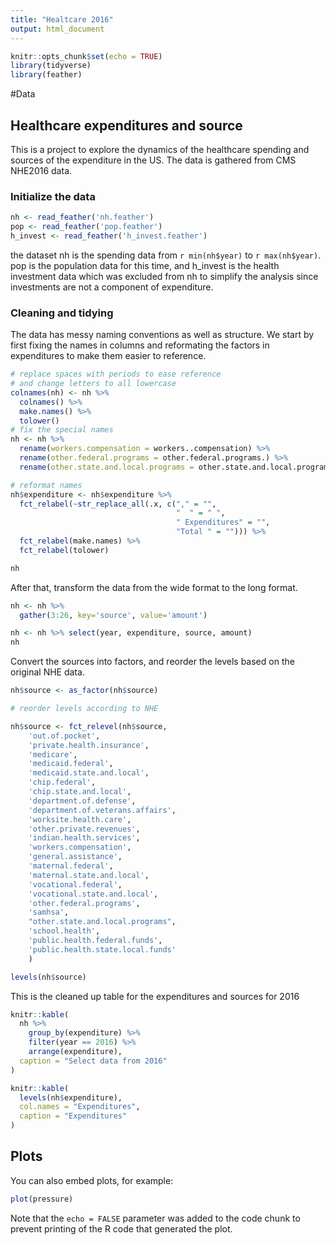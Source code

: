 ```yaml
---
title: "Healtcare 2016"
output: html_document
---
```


```r
knitr::opts_chunk$set(echo = TRUE)
library(tidyverse)
library(feather)
```

#Data

## Healthcare expenditures and source

This is a project to explore the dynamics of the healthcare spending and sources of the expenditure in the US. The data is gathered from CMS NHE2016 data.

### Initialize the data

```r
nh <- read_feather('nh.feather')
pop <- read_feather('pop.feather')
h_invest <- read_feather('h_invest.feather')
```

the dataset nh is the spending data from `r min(nh$year)` to `r max(nh$year)`. pop is the population data for this time, and h_invest is the health investment data which was excluded from nh to simplify the analysis since investments are not a component of expenditure.

### Cleaning and tidying

The data has messy naming conventions as well as structure. We start by first fixing the names in columns and reformating the factors in expenditures to make them easier to reference.

```r
# replace spaces with periods to ease reference
# and change letters to all lowercase
colnames(nh) <- nh %>% 
  colnames() %>% 
  make.names() %>%
  tolower()
# fix the special names
nh <- nh %>% 
  rename(workers.compensation = workers..compensation) %>% 
  rename(other.federal.programs = other.federal.programs.) %>%
  rename(other.state.and.local.programs = other.state.and.local.programs..)

# reformat names
nh$expenditure <- nh$expenditure %>% 
  fct_relabel(~str_replace_all(.x, c("," = "", 
                                     "  " = " ", 
                                     " Expenditures" = "", 
                                     "Total " = ""))) %>%
  fct_relabel(make.names) %>% 
  fct_relabel(tolower)

nh
```

After that, transform the data from the wide format to the long format.

```r
nh <- nh %>% 
  gather(3:26, key='source', value='amount')

nh <- nh %>% select(year, expenditure, source, amount)
nh
```

Convert the sources into factors, and reorder the levels based on the original NHE data.

```r
nh$source <- as_factor(nh$source)

# reorder levels according to NHE

nh$source <- fct_relevel(nh$source,
    'out.of.pocket',
    'private.health.insurance',
    'medicare',
    'medicaid.federal',
    'medicaid.state.and.local',
    'chip.federal',
    'chip.state.and.local',
    'department.of.defense',
    'department.of.veterans.affairs',
    'worksite.health.care',
    'other.private.revenues',
    'indian.health.services',
    'workers.compensation',
    'general.assistance',
    'maternal.federal',
    'maternal.state.and.local',
    'vocational.federal',
    'vocational.state.and.local',
    'other.federal.programs',
    'samhsa',
    "other.state.and.local.programs",
    'school.health',
    'public.health.federal.funds',
    'public.health.state.local.funds'
    )

levels(nh$source)
```

This is the cleaned up table for the expenditures and sources for 2016

```r
knitr::kable(
  nh %>%
    group_by(expenditure) %>%
    filter(year == 2016) %>%
    arrange(expenditure),
  caption = "Select data from 2016"
)
```



```r
knitr::kable(
  levels(nh$expenditure),
  col.names = "Expenditures",
  caption = "Expenditures"
)
```


## Plots

You can also embed plots, for example:

```r
plot(pressure)
```

Note that the `echo = FALSE` parameter was added to the code chunk to prevent printing of the R code that generated the plot.
